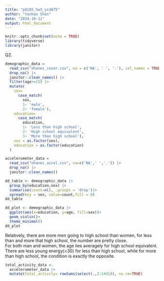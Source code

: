 ```yaml
---
title: "p8105_hw3_ys3875"
author: "Yanhao Shen"
date: "2024-10-11"
output: html_document
---
```


```r
knitr::opts_chunk$set(echo = TRUE)
library(tidyverse)
library(janitor)
```

Q2.
```r
demographic_data =
  read_csv("nhanes_covar.csv", na = c('NA', ' ', '.'), col_names = TRUE, skip = 4) |>
  drop_na() |>
  janitor::clean_names() |>
  filter(age>=21) |>
  mutate(
    sex=
      case_match(
        sex,
        1~ 'male',
        2~ 'female'),
    education=
      case_match(
        education,
        1~ 'Less than high school',
        2~ 'High school equivalent',
        3~ 'More than high school'),
    sex = as.factor(sex),
    education = as.factor(education)
  )

accelerometer_data = 
  read_csv("nhanes_accel.csv", na=c('NA',' ','.')) |>
  drop_na() |>
  janitor::clean_names()
```
```r
dd_table <- demographic_data |>
  group_by(education,sex) |>
  summarise(count=n(), .groups = 'drop')|>
  spread(key = sex, value=count,fill = 0)
dd_table

dd_plot <- demographic_data |>
  ggplot(aes(x=education, y=age, fill=sex))+
  geom_violin()+
  theme_minimal()
dd_plot
```
Relatively, there are more men going to high school than women, for less than and more that high school, the number are pretty close. \
For both man and women, the age lies averagely for high school equivalent. There are less young energy(<30) for less than high school, while for more than high school, the condition is exactly the opposite.
```r
total_activity_data <- 
  accelerometer_data |>
  mutate(total_activity= rowSums(select(.,2:1441)), na.rm=TRUE)

```


